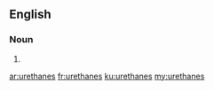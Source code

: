 {{also|uréthanes}}
==English==

===Noun===
{{head|en|noun plural form}}

# {{plural of|urethane|lang=en}}

[[ar:urethanes]]
[[fr:urethanes]]
[[ku:urethanes]]
[[my:urethanes]]